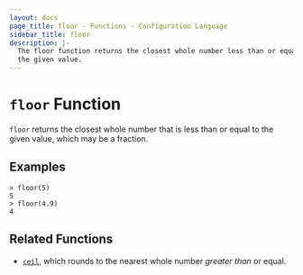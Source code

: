 ```yaml
---
layout: docs
page_title: floor - Functions - Configuration Language
sidebar_title: floor
description: |-
  The floor function returns the closest whole number less than or equal to
  the given value.
---
```


# `floor` Function

`floor` returns the closest whole number that is less than or equal to the
given value, which may be a fraction.

## Examples

```shell-session
> floor(5)
5
> floor(4.9)
4
```

## Related Functions

- [`ceil`](/docs/job-specification/hcl2/functions/numeric/ceil), which rounds to the nearest whole number _greater than_
  or equal.
